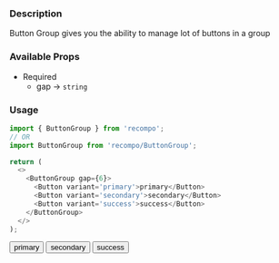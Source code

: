 
### Description

Button Group gives you the ability to manage lot of buttons in a group

### Available Props

- Required
  - gap &rarr; `string`

### Usage

```js
import { ButtonGroup } from 'recompo';
// OR
import ButtonGroup from 'recompo/ButtonGroup';

return (
  <>
    <ButtonGroup gap={6}>
      <Button variant='primary'>primary</Button>
      <Button variant='secondary'>secondary</Button>
      <Button variant='success'>success</Button>
    </ButtonGroup>
  </>
);
```

<ButtonGroup gap={6}>
  <Button variant='primary'>primary</Button>
  <Button variant='secondary'>secondary</Button>
  <Button variant='success'>success</Button>
</ButtonGroup>
